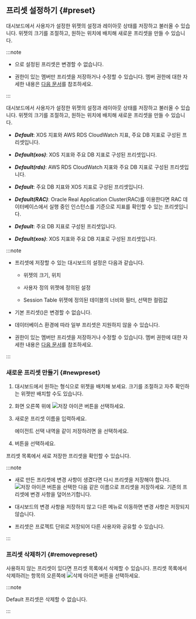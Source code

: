 ## 프리셋 설정하기 {#preset}

<InDoc product="java,php,python,nodejs,dotnet,golang">

<ImgLang img="apm-dashboard-preset-list.png" desc="Preset" />

대시보드에서 사용자가 설정한 위젯의 설정과 레이아웃 상태를 저장하고 불러올 수 있습니다. 위젯의 크기를 조절하고, 원하는 위치에 배치해 새로운 프리셋을 만들 수 있습니다.

:::note

* <Cmdname sid="default" className="uitext" />으로 설정된 프리셋은 변경할 수 없습니다.

* <Cmdname sid="edit_project" className="uitext" /> 권한이 있는 멤버만 프리셋을 저장하거나 수정할 수 있습니다. 멤버 권한에 대한 자세한 내용은 [다음 문서](../project/project-structure#member-auth)를 참조하세요.

:::

</InDoc>

<InDoc product="postgresql,oracle,oracle-pro,mysql,mssql,altibase,cubrid,redis,mongodb">

대시보드에서 사용자가 설정한 위젯의 설정과 레이아웃 상태를 저장하고 불러올 수 있습니다. 위젯의 크기를 조절하고, 원하는 위치에 배치해 새로운 프리셋을 만들 수 있습니다.

<ImgLang img='db-common-multidb-preset.png' desc='프리셋' />

<InDoc product="postgresql,mysql">

* ***Default***: XOS 지표와 AWS RDS CloudWatch 지표, 주요 DB 지표로 구성된 프리셋입니다.

* ***Default(xos)***: XOS 지표와 주요 DB 지표로 구성된 프리셋입니다. 

* ***Default(rds)***: AWS RDS CloudWatch 지표와 주요 DB 지표로 구성된 프리셋입니다.

</InDoc>

<InDoc product="oracle,oracle-pro">

* ***Default***: 주요 DB 지표와 XOS 지표로 구성된 프리셋입니다.

* ***Default(RAC)***: Oracle Real Application Cluster(RAC)를 이용한다면 RAC 데이터베이스에서 실행 중인 인스턴스를 기준으로 지표를 확인할 수 있는 프리셋입니다.

</InDoc>

<InDoc product="mssql,altibase,cubrid,redis,mongodb">

* ***Default***: 주요 DB 지표로 구성된 프리셋입니다.

* ***Default(xos)***: XOS 지표와 주요 DB 지표로 구성된 프리셋입니다. 

</InDoc>

:::note

* 프리셋에 저장할 수 있는 대시보드의 설정은 다음과 같습니다.

  * 위젯의 크기, 위치

  * 사용자 정의 위젯에 정의된 설정

  * <UI>Session Table</UI> 위젯에 정의된 테이블의 너비와 필터, 선택한 컬럼값

* 기본 프리셋(<Cmdname sid="kube_default" className="uitext" />)은 변경할 수 없습니다.

* 데이터베이스 환경에 따라 일부 프리셋은 지원하지 않을 수 있습니다.

* <Cmdname sid="edit_project" className="uitext" /> 권한이 있는 멤버만 프리셋을 저장하거나 수정할 수 있습니다. 멤버 권한에 대한 자세한 내용은 [다음 문서](../project/project-structure#member-auth)를 참조하세요.

:::

</InDoc>

### 새로운 프리셋 만들기 {#newpreset}

1. 대시보드에서 원하는 형식으로 위젯을 배치해 보세요. 크기를 조절하고 자주 확인하는 위젯만 배치할 수도 있습니다.

1. 화면 오른쪽 위에 ![저장 아이콘](/img/ic-save.svg) 버튼을 선택하세요.

1. 새로운 프리셋 이름을 입력하세요.

    <InDoc product="java,python,php,nodejs,dotnet,golang"><ImgLang img='apm-dashboard-preset-save.png' desc='프리셋 저장하기' /></InDoc>

    <InDoc product="postgresql,mysql,oracle,oracle-pro,redis,mongodb,altibase,cubrid,mssql"><ImgLang img='db-dashboard-preset-save.png' desc='Preset' /></InDoc>

    에이전트 선택 내역을 같이 저장하려면 <Cmdname sid="ITM07345" className="uitext" />을 선택하세요.

1. <Cmdname sid="save" className="uitext" /> 버튼을 선택하세요.

프리셋 목록에서 새로 저장한 프리셋을 확인할 수 있습니다.

:::note

* 새로 만든 프리셋에 변경 사항이 생겼다면 다시 프리셋을 저장해야 합니다. ![저장 아이콘](/img/ic-save.svg) 버튼을 선택한 다음 같은 이름으로 프리셋을 저장하세요. 기존의 프리셋에 변경 사항을 덮어쓰기합니다.

* 대시보드의 변경 사항을 저장하지 않고 다른 메뉴로 이동하면 변경 사항은 저장되지 않습니다.

* 프리셋은 프로젝트 단위로 저장되어 다른 사용자와 공유할 수 있습니다.

:::

### 프리셋 삭제하기 {#removepreset}

사용하지 않는 프리셋이 있다면 프리셋 목록에서 삭제할 수 있습니다. 프리셋 목록에서 삭제하려는 항목의 오른쪽에 ![삭제 아이콘](/img/ico-remove.svg) 버튼을 선택하세요.

:::note

<UI>Default</UI> 프리셋은 삭제할 수 없습니다.

:::